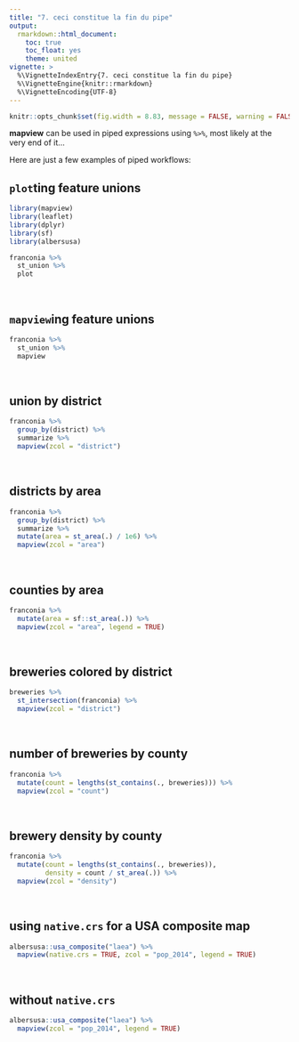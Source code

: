 ```yaml
---
title: "7. ceci constitue la fin du pipe"
output:
  rmarkdown::html_document:
    toc: true
    toc_float: yes
    theme: united
vignette: >
  %\VignetteIndexEntry{7. ceci constitue la fin du pipe}
  %\VignetteEngine{knitr::rmarkdown}
  %\VignetteEncoding{UTF-8}
---
```


```r
knitr::opts_chunk$set(fig.width = 8.83, message = FALSE, warning = FALSE)
```

**mapview** can be used in piped expressions using `%>%`, most likely at the very end of it...

Here are just a few examples of piped workflows:

## `plot`ting feature unions

```r
library(mapview)
library(leaflet)
library(dplyr)
library(sf)
library(albersusa)

franconia %>%
  st_union %>%
  plot
```

<br>

## `mapview`ing feature unions

```r
franconia %>%
  st_union %>%
  mapview
```

<br>

## union by district

```r
franconia %>%
  group_by(district) %>%
  summarize %>%
  mapview(zcol = "district")
```

<br>

## districts by area

```r
franconia %>%
  group_by(district) %>%
  summarize %>%
  mutate(area = st_area(.) / 1e6) %>%
  mapview(zcol = "area")
```

<br>

## counties by area

```r
franconia %>%
  mutate(area = sf::st_area(.)) %>%
  mapview(zcol = "area", legend = TRUE)
```

<br>

## breweries colored by district

```r
breweries %>%
  st_intersection(franconia) %>%
  mapview(zcol = "district")
```

<br>

## number of breweries by county

```r
franconia %>%
  mutate(count = lengths(st_contains(., breweries))) %>%
  mapview(zcol = "count")
```

<br>

## brewery density by county

```r
franconia %>%
  mutate(count = lengths(st_contains(., breweries)),
         density = count / st_area(.)) %>%
  mapview(zcol = "density")
```

<br>

## using `native.crs` for a USA composite map

```r
albersusa::usa_composite("laea") %>%
  mapview(native.crs = TRUE, zcol = "pop_2014", legend = TRUE)
```

<br>

## without `native.crs`

```r
albersusa::usa_composite("laea") %>%
  mapview(zcol = "pop_2014", legend = TRUE)
```

